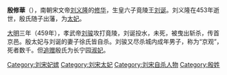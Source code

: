 {{unreferenced|time=2011-10-16}}
{{Expand |time=2011-10-16}}
'''殷修華'''（{{bd|5世纪|?|459年||catIdx=Y}}），南朝宋文帝[[刘义隆|刘义隆]]的[[修华|修华]]，生皇六子竟陵王[[刘诞_(刘宋)|刘诞]]。刘义隆在453年逝世，殷氏随子出藩，为[[太妃|太妃]]。

[[大明_(刘宋)|大明]]三年（459年），孝武帝[[刘骏|刘骏]]攻打竟陵，刘诞投水，未死，被曳出斩杀，传首京邑。殷太妃与刘诞的妻子徐氏皆自杀。刘骏又尽杀城内成年男子，称为“京观”，死者数千。但[[追赠|追赠]]殷氏为长宁园[[淑妃|淑妃]]。

[[Category:刘宋妃嫔|Category:刘宋妃嫔]]
[[Category:刘宋太妃|Category:刘宋太妃]]
[[Category:刘宋自杀人物|Category:刘宋自杀人物]]
[[Category:殷姓|Category:殷姓]]